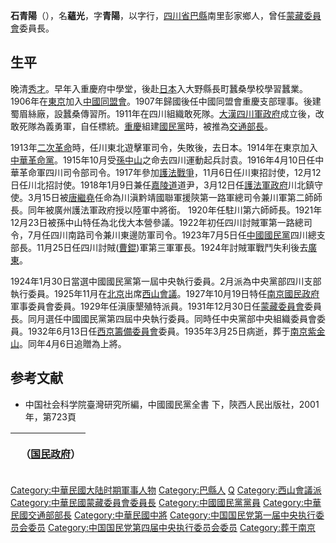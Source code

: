 '''石青陽'''（{{bd|1879年||1935年|3月25日|catIdx=石}}），名'''蘊光'''，字'''青陽'''，以字行，[[四川省|四川省]][[巴縣|巴縣]]南里彭家鄉人，曾任[[蒙藏委員會|蒙藏委員會]]委員長。

==生平==
晚清[[秀才|秀才]]。早年入重慶府中學堂，後赴[[日本|日本]]入大野縣長町蠶桑學校學習蠶業。1906年在[[東京|東京]]加入[[中國同盟會|中國同盟會]]。1907年歸國後任中國同盟會重慶支部理事。後建蜀眉絲廠，設蠶桑傳習所。1911年在四川組織敢死隊。[[大漢四川軍政府|大漢四川軍政府]]成立後，改敢死隊為義勇軍，自任標統。[[重慶|重慶]]組建[[國民黨_(1912年－1913年)|國民黨]]時，被推為[[中華民國交通部|交通部長]]。

1913年[[二次革命|二次革命]]時，任川東北遊擊軍司令，失敗後，去日本。1914年在東京加入[[中華革命黨|中華革命黨]]。1915年10月受[[孫中山|孫中山]]之命去四川運動起兵討袁。1916年4月10日任中華革命軍四川司令部司令。1917年參加[[護法戰爭|護法戰爭]]，11月6日任川東招討使，12月12日任川北招討使。1918年1月9日兼任[[嘉陵道|嘉陵道]]道尹，3月12日任[[護法軍政府|護法軍政府]]川北鎮守使。3月15日被[[唐繼堯|唐繼堯]]任命為川滇黔靖國聯軍援陝第一路軍總司令兼川軍第二師師長。同年被廣州護法軍政府授以陸軍中將銜。 1920年任駐川第六師師長。1921年12月23日被孫中山特任為北伐大本營參議。1922年初任四川討賊軍第一路總司令，7月任四川南路司令兼川東邊防軍司令。1923年7月5日任[[中國國民黨|中國國民黨]]四川總支部長。11月25日任四川討賊([[曹錕|曹錕]])軍第三軍軍長。1924年討賊軍戰鬥失利後去[[廣東|廣東]]。

1924年1月30日當選中國國民黨第一屆中央執行委員。2月派為中央黨部四川支部執行委員。1925年11月在[[北京|北京]]出席[[西山會議|西山會議]]。1927年10月19日特任[[南京國民政府|南京國民政府]]軍事委員會委員。1929年任滇康墾殖特派員。1931年12月30日任[[蒙藏委員會|蒙藏委員會]]委員長。同月選任中國國民黨第四屆中央執行委員。同時任中央黨部中央組織委員會委員。1932年6月13日任[[西京籌備委員會|西京籌備委員會]]委員。1935年3月25日病逝，葬于[[南京|南京]][[紫金山|紫金山]]。同年4月6日追贈為上將。

== 参考文献 ==
*中国社会科学院臺灣研究所編，中國國民黨全書 下，陝西人民出版社，2001年，第723頁
<div class="references-small">
<references />
</div>

{| class="wikitable" style="margin:0 auto"
|- 
!　{{CHN1928}}（[[国民政府|国民政府]]）
{{先代次代|[[蒙藏委員會|蒙藏委員会委員長]]|<small>1931年12月 - 1935年3月</small>|[[馬福祥|馬福祥]]|[[黄慕松|黄慕松]]}}
|}
{{中國國民黨第一屆中央執行委員會}}
{{中國國民黨第二屆中央執行委員會}}

{{DEFAULTSORT:S}}
[[Category:中華民國大陆时期軍事人物|Category:中華民國大陆时期軍事人物]]
[[Category:巴縣人|Category:巴縣人]]
[[Category:石姓|Q]]
[[Category:西山會議派|Category:西山會議派]]
[[Category:中華民國蒙藏委員會委員長|Category:中華民國蒙藏委員會委員長]]
[[Category:中國國民黨黨員|Category:中國國民黨黨員]]
[[Category:中華民國交通部部長|Category:中華民國交通部部長]]
[[Category:中華民國中將|Category:中華民國中將]]
[[Category:中国国民党第一届中央执行委员会委员|Category:中国国民党第一届中央执行委员会委员]]
[[Category:中国国民党第四届中央执行委员会委员|Category:中国国民党第四届中央执行委员会委员]]
[[Category:葬于南京|Category:葬于南京]]